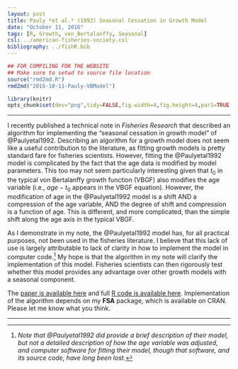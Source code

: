 ```yaml
---
layout: post
title: Pauly *et al.* (1992) Seasonal Cessation in Growth Model
date: "October 11, 2016"
tags: [R, Growth, von_Bertalanffy, Seasonal]
csl: ../american-fisheries-society.csl
bibliography: ../fishR.bib
---
```

```r
## FOR COMPILING FOR THE WEBSITE
## Make sure to setwd to source file location
source("rmd2md.R")
rmd2md("2016-10-11-Pauly-VBModel")
```

```r
library(knitr)
opts_chunk$set(dev="png",tidy=FALSE,fig.width=4,fig.height=4,par1=TRUE)
```

----

I recently published a technical note in *Fisheries Research* that described an algorithm for implementing the "seasonal cessation in growth model" of @Paulyetal1992.  Describing an algorithm for a growth model does not seem like a useful contribution to the literature, as fitting growth models is pretty standard fare for fisheries scientists.  However, fitting the @Paulyetal1992 model is complicated by the fact that the age data is modified by model parameters.  This too may not seem particularly interesting given that $t_{0}$ in the typical von Bertalanffy growth function (VBGF) also modifies the age variable (i.e., $age-t_{0}$ appears in the VBGF equation).  However, the modification of age in the @Paulyetal1992 model is a shift AND a compression of the age variable, AND the degree of shift and compression is a function of age.  This is different, and more complicated, than the simple shift along the age axis in the typical VBGF.

As I demonstrate in my note, the @Paulyetal1992 model has, for all practical purposes, not been used in the fisheries literature. I believe that this lack of use is largely attributable to lack of clarity in how to implement the model in computer code.^[*Note that @Paulyetal1992 did provide a brief description of their model, but not a detailed description of how the age variable was adjusted, and computer software for fitting their model, though that software, and its source code, have long been lost.*] My hope is that the algorithm in my note will clarify the implementation of this model.  Fisheries scientists can then rigorously test whether this model provides any advantage over other growth models with a seasonal component.

The [paper is available here](http://derekogle.com/resources/pubs/Ogle_2017_PaulyetalModel.pdf) and full [R code is available here](http://derekogle.com/resources/pubs/SeasonalGrowth_Analysis.R). Implementation of the algorithm depends on my **FSA** package, which is available on CRAN. Please let me know what you think.

----
